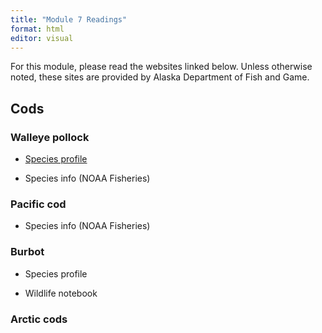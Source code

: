 ```yaml
---
title: "Module 7 Readings"
format: html
editor: visual
---
```


For this module, please read the websites linked below. Unless otherwise noted, these sites are provided by Alaska Department of Fish and Game.

## Cods

### Walleye pollock

-   [Species profile](https://www.adfg.alaska.gov/index.cfm?adfg=burbot.main)

-   Species info (NOAA Fisheries)

### Pacific cod

-   Species info (NOAA Fisheries)

### Burbot

-   Species profile

-   Wildlife notebook

### Arctic cods
